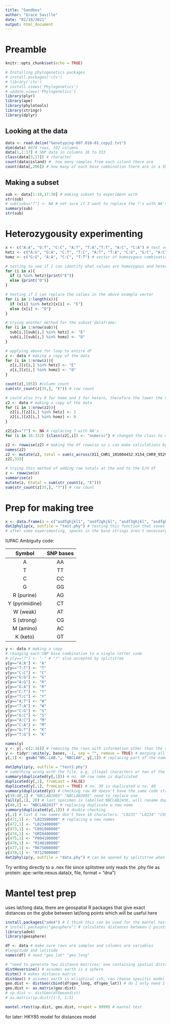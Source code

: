 ```yaml
---
title: "Sandbox"
author: "Grace Saville"
date: "01/10/2021"
output: html_document
---
```

# Preamble 
```r
knitr::opts_chunk$set(echo = TRUE)
```

```r
# Installing phylogenetics packages
# install.packages('ctv')
# library('ctv')
# install.views('Phylogenetics')
# update.views('Phylogenetics')
library(plyr)
library(ape)
library(phylotools)
library(stringr)
library(dplyr)
```

## Looking at the data
```r
data <- read.delim("Genotyping-007.010-01_copy2.txt")
dim(data) #478 rows, 332 columns
data[1,1:17] # SNP data in columns 16 to 333
class(data[5,17]) # character
count(data$island) #  how many samples from each island there are
count(data[,206]) # how many of each base combination there are in a SNP column
```

## Making a subset
```r
sub <- data[1:10,17:30] # making subset to experiment with
str(sub)
# sub[sub=="?"] <- NA # not sure if I want to replace the ?'s with NA's
summary(sub)
str(sub)

```

# Heterozygousity experimenting
```r
x <- c("A:A", "G:T", "C:C", "A:T", "T:A","T:T", "A:C", "C:A") # test vector
hetz <- c("A:G", "G:A", "C:T", "T:C", "A:T", "T:A", "C:G", "G:C", "A:C", "C:A", "G:T", "T:G") # vector of heterozygous combinations
homz <- c("G:G", "A:A", "C:C", "T:T") # vector of homozygous combinations

# testing to see if I can identify what values are homozygous and heterozygous within an example vector
for (i in x){
  if (i %in% hetz){print("E")}
  else {print("O")}
}

# testing if I can replace the values in the above example vector 
for (i in 1:length(x)){
  if (x[i] %in% hetz){x[i] <- "E"}
  else {x[i] <- "O"}
}

# trying another method for the subset dataframe:
for (i in 1:nrow(sub)){
  sub[i,][sub[i,] %in% hetz] <- "E"
  sub[i,][sub[i,] %in% homz] <- "O"
}

# applying above for loop to entire df
z <- data # making a copy of the data
for (i in 1:nrow(z)){
  z[i,][z[i,] %in% hetz] <- "E"
  z[i,][z[i,] %in% homz] <- "O"
}

count(z[,105]) #column count
sum(str_count(z[35,], "E")) # row count

# could also try 0 for homo and 1 for hetero, therefore the lower the totals the lower the heterozygousity, however the number of NA's could interfere with the totals
z2 <- data # making a copy of the data
for (i in 1:nrow(z2)){
  z2[i,][z2[i,] %in% hetz] <- 1
  z2[i,][z2[i,] %in% homz] <- 0
}

z2[z2=="?"] <- NA # replacing ? with NA's 
for (i in 16:332) {class(z2[,i]) <- "numeric"} # changed the class to numeric for each column so the totals can be computed (wouldn't work without for loop for some reason?)

z2 <- rowwise(z2) # making the df rowwise so i can make calculations by row easier
names(z2)
z2 <- mutate(z2, total = sum(c_across(X11_CHR1_101004452:X154_CHR9_95290356), na.rm = TRUE))
z2[,333]

# trying this method of adding row totals at the end to the E/O df
z <- rowwise(z)
summarise(z)
mutate(z, Etotal = sum(str_count(z, "E")))
sum(str_count(z[35,], "?")) # row count

```

# Prep for making tree
```r
x <- data.frame(a = c("asdfghjkl1", "asdf2ghjkl", "asdf3ghjkl", "asdfghjkl4"), b = c("CTAGTGACCCGTAG","TGACCCGTTAGAAC", "TGACTCTTTAGAAC", "TTTCACGTTGAGAC")) # dummy df
dat2phylip(x, outfile = "test.phy") # testing this function that saves phylip files
# after some experimenting, spaces in the base strings aren't necessary, but 10 character length names are needed, dashes "-" are allowed, no differentiation between upper and lower case, only letters from bases or amino acids allowed (?, e.g acdefghiklmnprstvwyz)
```
IUPAC Ambiguity code:  

|Symbol|SNP bases|
|:----:|:----:|
|A|AA|
|T|TT|
|C|CC|
|G|GG|
|R (purine)|AG|
|Y (pyrimidine)|CT|
|W (weak)|AT|
|S (strong)|CG|
|M (amino)|AC|
|K (keto)|GT|

```r
y <- data # making a copy
# changing each SNP base combination to a single letter code
# y[y=="?"] <- "-" # "?" also accepted by splitstree
y[y=="A:A"] <- "A"
y[y=="T:T"] <- "T"
y[y=="C:C"] <- "C"
y[y=="G:G"] <- "G"
y[y=="A:G"] <- "R"
y[y=="G:A"] <- "R"
y[y=="C:T"] <- "Y"
y[y=="T:C"] <- "Y"
y[y=="A:T"] <- "W"
y[y=="T:A"] <- "W"
y[y=="C:G"] <- "S"
y[y=="G:C"] <- "S"
y[y=="A:C"] <- "M"
y[y=="C:A"] <- "M"
y[y=="G:T"] <- "K"
y[y=="T:G"] <- "K"

names(y)
y <- y[,-c(2:16)] # removing the rows with information other than the species key and the code above
y <- tidyr::unite(y, bases, -1, sep = "", remove = TRUE) # merging all the base columns into one column so it can be converted easily into a phylip file,
y[,1] <- gsub("NBC.LAB.", "NBCLAB", y[,1]) # replacing part of the name of the rowname column so there is no punctuation and the names are exactly 10 characters long for the phylip file to work

dat2phylip(y, outfile = "test2.phy")
# something wrong with the file, e.g. illegal characters or two of the same specimen
summary(duplicated(y[,1])) # no. 40 row name is duplicated
duplicated(y[,1], fromLast = FALSE)
duplicated(y[,1], fromLast = TRUE) # no. 39 is duplicated w no. 40
summary(duplicated(y)) # checking row 40 doesn't have the same code string as well
y[39:40,1] # "NBCLAB2005" "NBCLAB2005" need to replace one
tail(y[,1], 20) # last specimen is labelled NBCLAB2436, will rename duplicate 2437
y[40,1] <- "NBCLAB2437" # replacing duplicate w new name
summary(duplicated(y[,1])) # double checking
y[,1] # last 8 row names don't have 10 characters: "L0235" "L0234" "C0910" "GMI-4" "P0041" "R14018" "R6750" "R7129"
y[471,1] <- "L023500000" # replacing w new names
y[472,1] <- "L023400000"
y[473,1] <- "C091000000"
y[474,1] <- "GMI0400000"
y[475,1] <- "P004100000"
y[476,1] <- "R140180000"
y[477,1] <- "R675000000"
y[478,1] <- "R712900000"
dat2phylip(y, outfile = "data.phy") # can be opened by splitstree when configured as proteins/amino acids
```
Try writing directly to a .nex file since splitstree only reads the .phy file as protein:
ape::write.nexus.data(x, file, format = "dna")


# Mantel test prep
uses lat/long data, there are geospatial R packages that give exact distances on the globe between lat/long points which will be useful here 
```r
install.packages("ade4") # I think this can be used for the mantel test
# install.packages("geosphere") # calculates distances between 2 points on a sphere
library(ade4)
library(geosphere)

df <- data # make sure rows are samples and columns are variables
#longitude and latitude 
names(df) # need "geo_lat" "geo_long" 

# "need to generate two distance matrices: one containing spatial distances and one containing distances between measured outcomes at the given points.  In the spatial distance matrix, entries for pairs of points that are close together are lower than for pairs of points that are far apart.  In the measured outcome matrix, entries for pairs of locations with similar outcomes are lower than for pairs of points with dissimilar outcomes.  We do this using the dist function.  The Mantel test function will require objects of this “distance” class"
distHaversine() # assumes earth is a sphere
distm() # makes distance matrix
distGeo() # assumes earth is elliptical ish, can choose specific model
geo.dist <- distGeo(cbind(df$geo_long, df$geo_lat)) # do I only need 1 of each location of 1 for every specimen?
geo.dist <- as.matrix(geo.dist)
# sp.dist <- distGeo(df$meandist)
# as.matrix(sp.dist)[1:5, 1:5]

mantel.rtest(sp.dist, geo.dist, nrepet = 9999) # mantel test

```
for later: HKY85 model for distances model

